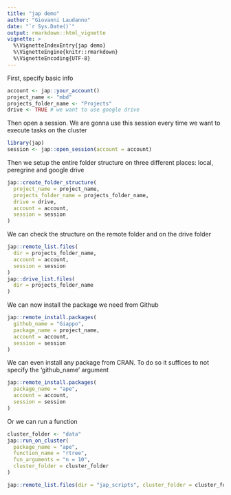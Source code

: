 ```yaml
---
title: "jap demo"
author: "Giovanni Laudanno"
date: "`r Sys.Date()`"
output: rmarkdown::html_vignette
vignette: >
  %\VignetteIndexEntry{jap demo}
  %\VignetteEngine{knitr::rmarkdown}
  %\VignetteEncoding{UTF-8}
---
```


First, specify basic info

```r
account <- jap::your_account()
project_name <- "mbd"
projects_folder_name <- "Projects"
drive <- TRUE # we want to use google drive
```

Then open a session. We are gonna use this session every time we want to execute tasks on the cluster

```r
library(jap)
session <- jap::open_session(account = account)
```

Then we setup the entire folder structure on three different places: local, peregrine and google drive

```r
jap::create_folder_structure(
  project_name = project_name,
  projects_folder_name = projects_folder_name,
  drive = drive,
  account = account,
  session = session
)
```

We can check the structure on the remote folder and on the drive folder

```r
jap::remote_list.files(
  dir = projects_folder_name,
  account = account,
  session = session
)
jap::drive_list.files(
  dir = projects_folder_name
)
```

We can now install the package we need from Github

```r
jap::remote_install.packages(
  github_name = "Giappo",
  package_name = project_name,
  account = account,
  session = session
)
```

We can even install any package from CRAN. To do so it suffices to not specify the 'github_name' argument

```r
jap::remote_install.packages(
  package_name = "ape",
  account = account,
  session = session
)
```

Or we can run a function

```r
cluster_folder <- "data"
jap::run_on_cluster(
  package_name = "ape",
  function_name = "rtree",
  fun_arguments = "n = 10",
  cluster_folder = cluster_folder
)
```

```r
jap::remote_list.files(dir = "jap_scripts", cluster_folder = cluster_folder)
```
